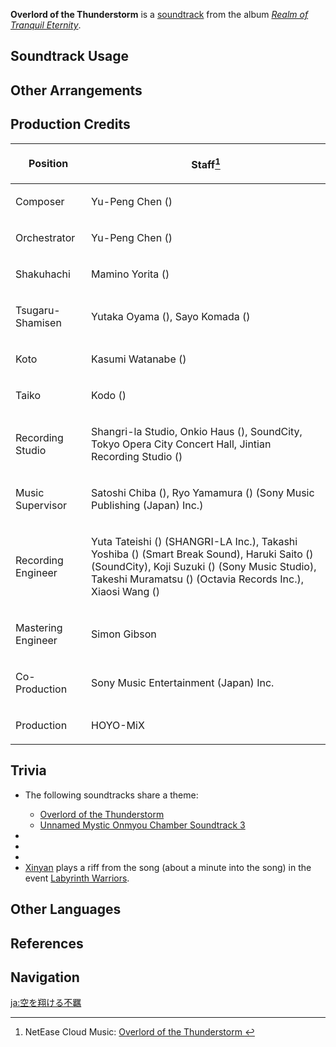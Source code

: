 {{Soundtrack Infobox
|image          = Realm of Tranquil Eternity.png
|album          = Realm of Tranquil Eternity
|disc           = 3
|number         = 61
|featured       =
|featured2      =
|featured3      =
|featured_disc  =
|featured_disc2 =
|featured_disc3 =
|youtube_id     = Edorx9j4gR8
|spotify_id     = 19lEu7mX9lz5LRZyPLxNHP
|previous       = Against the Invisible Net
|next           = Fiery Pursuit
}}
'''Overlord of the Thunderstorm''' is a [[soundtrack]] from the album ''[[Realm of Tranquil Eternity]]''.

==Soundtrack Usage==
{{Soundtrack Usage
|location = Inazuma\combat
|domain   = Empty Boat of a Thousand Gates;;Momiji-Dyed Court;;Palace in a Pool;;Reminiscent Drift//combat;;Secret Summoning Chamber//combat;;Slumbering Court;;As the Courtyard in Spring Once Appeared: Part I//combat;;As the Courtyard in Spring Once Appeared: Part II//combat
|eventgameplay = Mystic Onmyou Chamber//combat;;Fayz Trials/2023-06-21//challenge #2 and 6
|special_displayed = Genius Invokation TCG//[[Inazuma (Card Box)|Inazuma Card Box]]
|special  = Inazuma (Card Box)
}}

==Other Arrangements==
{{Files by Category Gallery|Media Using an Unreleased Arrangement of Overlord of the Thunderstorm Soundtrack}}

==Production Credits==
{| class="wikitable"
! Position
! Staff<ref>NetEase Cloud Music: [https://music.163.com/#/song?id=1879108774 Overlord of the Thunderstorm {{zh|空行不羁}}]</ref>
|-
! Composer
| Yu-Peng Chen ({{zh|陈致逸}})
|-
! Orchestrator
| Yu-Peng Chen ({{zh|陈致逸}})
|-
! Shakuhachi
| Mamino Yorita ({{ja|寄田 真見乃}})
|-
! Tsugaru-Shamisen
| Yutaka Oyama ({{ja|小山 豊}}), Sayo Komada ({{ja|駒田 早代}})
|-
! Koto
| Kasumi Watanabe ({{ja|渡邊 香澄}})
|-
! Taiko
| Kodo ({{ja|太鼓芸能集団 鼓童}})
|-
! Recording Studio
| Shangri-la Studio, Onkio Haus ({{ja|音響ハウス}}), SoundCity, Tokyo Opera City Concert Hall, Jintian Recording Studio ({{zh|金田录音棚}})
|-
! Music Supervisor
| Satoshi Chiba ({{ja|千葉 智史}}), Ryo Yamamura ({{ja|山村 涼}}) (Sony Music Publishing (Japan) Inc.)
|-
! Recording Engineer
| Yuta Tateishi ({{ja|立石 佑太}}) (SHANGRI-LA Inc.), Takashi Yoshiba ({{ja|吉羽 貴史}}) (Smart Break Sound), Haruki Saito ({{ja|齋藤 春樹}}) (SoundCity), Koji Suzuki ({{ja|鈴木 浩二}}) (Sony Music Studio), Takeshi Muramatsu ({{ja|村松 健}}) (Octavia Records Inc.), Xiaosi Wang ({{zh|王小四}})
|-
! Mastering Engineer
| Simon Gibson
|-
! Co-Production
| Sony Music Entertainment (Japan) Inc.
|-
! Production
| HOYO-MiX
|}

==Trivia==
* <section begin="InazumaCombat3" />The following soundtracks share a theme:
** [[Overlord of the Thunderstorm]]
** [[Unnamed Mystic Onmyou Chamber Soundtrack 3]]<section end="InazumaCombat3" />
* {{Transclude|Inazuma (Soundtrack)|InazumaLeitmotif|section=1}}
* {{Transclude|Rapid as Wildfires|RapidAsWildfiresLeitmotif2|section=1}}
* {{Transclude|Ones Who Strive to Live|OnesWhoStriveToLiveLeitmotif|section=1}}
* [[Xinyan]] plays a riff from the song (about a minute into the song) in the event [[Labyrinth Warriors]].

==Other Languages==
{{Other Languages
|en      = Overlord of the Thunderstorm
|zhs     = 空行不羁
|zhs_rm  = Kōngxíng Bùjī
|zht     = 空行不羈
|zht_rm  = Kōngxíng Bùjī
|zh_tl   = 
|ja      = 空を翔ける不羈
|ja_rm   = Sora wo Kakeru Fuki
|ja_tl   = 
}}

==References==
{{Reflist}}

==Navigation==
{{Soundtrack Navbox|Realm of Tranquil Eternity}}

[[ja:空を翔ける不羈]]